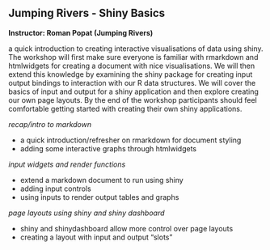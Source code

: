 ## Jumping Rivers - Shiny Basics

**Instructor: Roman Popat (Jumping Rivers)**

a quick introduction to creating interactive visualisations of data using shiny. The workshop will first make sure everyone is familiar with rmarkdown and htmlwidgets for creating a document with nice visualisations. We will then extend this knowledge by examining the shiny package for creating input output bindings to interaction with our R data structures. We will cover the basics of input and output for a shiny application and then explore creating our own page layouts. By the end of the workshop participants should feel comfortable getting started with creating their own shiny applications. 

*recap/intro to markdown*

* a quick introduction/refresher on rmarkdown for document styling
* adding some interactive graphs through htmlwidgets

*input widgets and render functions*

* extend a markdown document to run using shiny
* adding input controls
* using inputs to render output tables and graphs

*page layouts using shiny and shiny dashboard*

* shiny and shinydashboard allow more control over page layouts
* creating a layout with input and output "slots"

